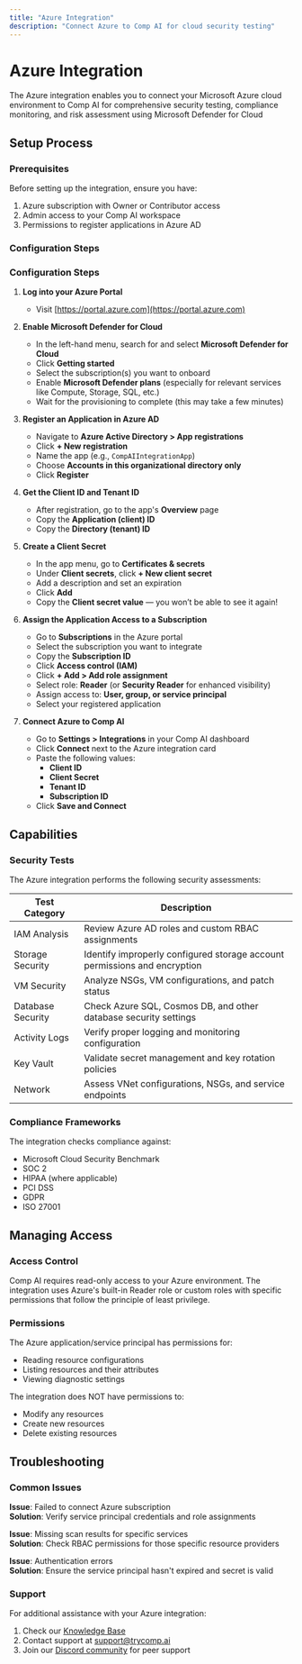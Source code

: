 ```yaml
---
title: "Azure Integration"
description: "Connect Azure to Comp AI for cloud security testing"
---
```


# Azure Integration

The Azure integration enables you to connect your Microsoft Azure cloud environment to Comp AI for comprehensive security testing, compliance monitoring, and risk assessment using Microsoft Defender for Cloud

## Setup Process

### Prerequisites

Before setting up the integration, ensure you have:

1. Azure subscription with Owner or Contributor access
2. Admin access to your Comp AI workspace
3. Permissions to register applications in Azure AD

### Configuration Steps

### Configuration Steps

1. **Log into your Azure Portal**  
   - Visit [https://portal.azure.com](https://portal.azure.com)

2. **Enable Microsoft Defender for Cloud**  
   - In the left-hand menu, search for and select **Microsoft Defender for Cloud**  
   - Click **Getting started**  
   - Select the subscription(s) you want to onboard  
   - Enable **Microsoft Defender plans** (especially for relevant services like Compute, Storage, SQL, etc.)  
   - Wait for the provisioning to complete (this may take a few minutes)

3. **Register an Application in Azure AD**  
   - Navigate to **Azure Active Directory > App registrations**  
   - Click **+ New registration**  
   - Name the app (e.g., `CompAIIntegrationApp`)  
   - Choose **Accounts in this organizational directory only**  
   - Click **Register**  

4. **Get the Client ID and Tenant ID**  
   - After registration, go to the app's **Overview** page  
   - Copy the **Application (client) ID**  
   - Copy the **Directory (tenant) ID**

5. **Create a Client Secret**  
   - In the app menu, go to **Certificates & secrets**  
   - Under **Client secrets**, click **+ New client secret**  
   - Add a description and set an expiration  
   - Click **Add**  
   - Copy the **Client secret value** — you won’t be able to see it again!

6. **Assign the Application Access to a Subscription**  
   - Go to **Subscriptions** in the Azure portal  
   - Select the subscription you want to integrate  
   - Copy the **Subscription ID**  
   - Click **Access control (IAM)**  
   - Click **+ Add > Add role assignment**  
   - Select role: **Reader** (or **Security Reader** for enhanced visibility)  
   - Assign access to: **User, group, or service principal**  
   - Select your registered application  

7. **Connect Azure to Comp AI**  
   - Go to **Settings > Integrations** in your Comp AI dashboard  
   - Click **Connect** next to the Azure integration card  
   - Paste the following values:  
     - **Client ID**  
     - **Client Secret**  
     - **Tenant ID**  
     - **Subscription ID**  
   - Click **Save and Connect**


## Capabilities

### Security Tests

The Azure integration performs the following security assessments:

| Test Category | Description |
|---------------|-------------|
| IAM Analysis | Review Azure AD roles and custom RBAC assignments |
| Storage Security | Identify improperly configured storage account permissions and encryption |
| VM Security | Analyze NSGs, VM configurations, and patch status |
| Database Security | Check Azure SQL, Cosmos DB, and other database security settings |
| Activity Logs | Verify proper logging and monitoring configuration |
| Key Vault | Validate secret management and key rotation policies |
| Network | Assess VNet configurations, NSGs, and service endpoints |

### Compliance Frameworks

The integration checks compliance against:

- Microsoft Cloud Security Benchmark
- SOC 2
- HIPAA (where applicable)
- PCI DSS
- GDPR
- ISO 27001

## Managing Access

### Access Control

Comp AI requires read-only access to your Azure environment. The integration uses Azure's built-in Reader role or custom roles with specific permissions that follow the principle of least privilege.

### Permissions

The Azure application/service principal has permissions for:

- Reading resource configurations
- Listing resources and their attributes
- Viewing diagnostic settings

The integration does NOT have permissions to:
- Modify any resources
- Create new resources
- Delete existing resources

## Troubleshooting

### Common Issues

**Issue**: Failed to connect Azure subscription  
**Solution**: Verify service principal credentials and role assignments

**Issue**: Missing scan results for specific services  
**Solution**: Check RBAC permissions for those specific resource providers

**Issue**: Authentication errors  
**Solution**: Ensure the service principal hasn't expired and secret is valid

### Support

For additional assistance with your Azure integration:

1. Check our [Knowledge Base](https://help.trycomp.ai/azure-integration)
2. Contact support at [support@trycomp.ai](mailto:support@trycomp.ai)
3. Join our [Discord community](https://discord.gg/compai) for peer support 